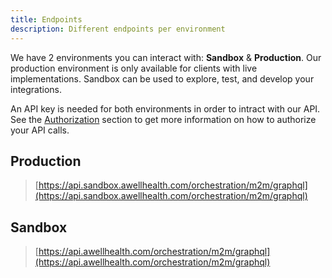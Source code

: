```yaml
---
title: Endpoints
description: Different endpoints per environment
---
```


We have 2 environments you can interact with: **Sandbox** & **Production**. Our production environment is only available for clients with live implementations. Sandbox can be used to explore, test, and develop your integrations.

An API key is needed for both environments in order to intract with our API. See the [Authorization](/api-reference/overview/authorization) section to get more information on how to authorize your API calls.

## Production

> [https://api.sandbox.awellhealth.com/orchestration/m2m/graphql](https://api.sandbox.awellhealth.com/orchestration/m2m/graphql)

## Sandbox

> [https://api.awellhealth.com/orchestration/m2m/graphql](https://api.awellhealth.com/orchestration/m2m/graphql)
